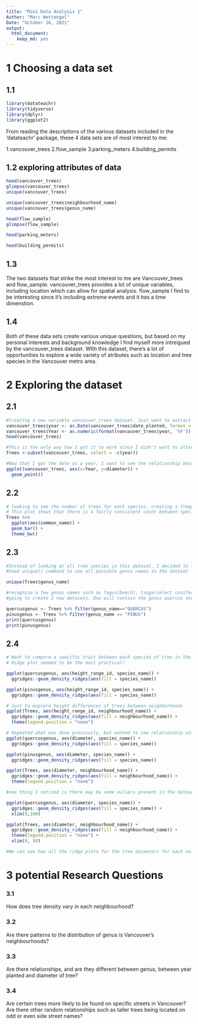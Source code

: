 ```yaml
---
title: "Mini Data Analysis 1"
Author: "Marc Wettengel"
Date: "October 16, 2021"
output:
  html_document:
    keep_md: yes
---
```



# 1 Choosing a data set

## 1.1
```r
library(datateachr)
library(tidyverse)
library(dplyr)
library(ggplot2)
```

From reading the descriptions of the various datasets included in the 'datateachr' package, these 4 data sets are of most interest to me:

1.vancouver_trees
2.flow_sample
3.parking_meters
4.building_permits

## 1.2 exploring attributes of data 

```r
head(vancouver_trees)
glimpse(vancouver_trees)
unique(vancouver_trees)
```
```r

unique(vancouver_trees$neighbourhood_name)
unique(vancouver_trees$genus_name)
```

```r
head(flow_sample)
glimpse(flow_sample)
```

```r
head(parking_meters)
```

```r
head(building_permits)
```

## 1.3
The two datasets that strike the most interest to me are Vancouver_trees and flow_sample. vancouver_trees provides a lot of unique variables, including location which can allow for spatial analysis. flow_sample I find to be interesting since it's including extreme events and it has a time dimenstion. 

## 1.4 
Both of these data sets create various unique questions, but based on my personal interests and background knowledge I find myself more intreigued by the vancouver_trees dataset. WIth this dataset, there's a lot of opportunities to explore a wide variety of atributes such as location and tree species in the Vancouver metro area. 


# 2 Exploring the dataset


## 2.1
```r
#Creating a new variable vancouver_trees dataset. Just want to extract the year portion of the date planted. 
vancouver_trees$year <- as.Date(vancouver_trees$date_planted, format = "%Y-%m-%d")
vancouver_trees$Year <- as.numeric(format(vancouver_trees$year, '%Y'))
head(vancouver_trees)

#This is the only way how I got it to work since I didn't want to alter the original date planted column so what I want to do now is delete the "year" column! And while I'm at it I'll rename the dataset to be a more simple name.
Trees <-subset(vancouver_trees, select = -c(year))

#Now that I got the date as a year, I want to see the relationship between year and tree diameter. I'll use a scatterplot to best view the relationship.
ggplot(vancouver_trees, aes(x=Year, y=diameter)) +
  geom_point()
```

## 2.2

```r
# looking to see the number of trees for each species, creating a frequency plot based on tree species
# This plot shows that there is a fairly consistent count between species, however, there are a couple potential outliers to keep in mind depending on future analysis
Trees %>% 
  ggplot(aes(common_name)) +
  geom_bar() +
  theme_bw()
```

## 2.3

```r
#Instead of looking at all tree species in this dataset, I decided to filter the dataset and look more directly at a specific genus that's included. I chose to do this based off the high number of individual species making any single analysis task difficult and there are most likely different patterns between species so any analysis may POTENTIALLY be inconclusisve. 
#Used unique() command to see all possible genus names in the dataset

unique(Trees$genus_name)

#recognize a few genus names such as fagus(beech), tsuga(select conifers) and others. Used website ontariotrees.com/main/list_genus.php to further research what species may be contained in each genus.
#going to create 2 new datasets. One will contain the genus quercus and the other will be pinus This will simplify analysis later on and Create the opportunity for comparison between evergreens (pinus entails pine trees) and deciduous species (as quercus genus are oak trees)

quercusgenus <- Trees %>% filter(genus_name=="QUERCUS")
pinusgenus <- Trees %>% filter(genus_name == "PINUS")
print(quercusgenus)
print(pinusgenus)

```

## 2.4

```r
# Want to compare a specific trait between each species of tree in the Quercus and Pinus genus. Chose to compare height range since it is one of only 2 numerical variables specific to physical attributes of the trees. Diameter being the second. 
# Ridge plot seemed to be the most practical!

ggplot(quercusgenus, aes(height_range_id, species_name)) +
  ggridges::geom_density_ridges(aes(fill = species_name))

ggplot(pinusgenus, aes(height_range_id, species_name)) +
  ggridges::geom_density_ridges(aes(fill = species_name))

# Just to explore height differences of trees between neighborhoods 
ggplot(Trees, aes(height_range_id, neighbourhood_name)) +
  ggridges::geom_density_ridges(aes(fill = neighbourhood_name)) +
  theme(legend.position = "none")
```

```r
# Repeated what was done previously, but wanted to see relationship with diameter instead of height. Since height_range_id broken up into heigh classes and not a direct measurement of height, technically the height used in this dataset is categorical. 
ggplot(quercusgenus, aes(diameter, species_name)) +
  ggridges::geom_density_ridges(aes(fill = species_name))

ggplot(pinusgenus, aes(diameter, species_name)) +
  ggridges::geom_density_ridges(aes(fill = species_name))

ggplot(Trees, aes(diameter, neighbourhood_name)) +
  ggridges::geom_density_ridges(aes(fill = neighbourhood_name)) +
  theme(legend.position = "none")

#one thing I noticed is there may be some ouliers present in the datasets and is why the scale on the X-axis is so large for what the majority of the data falls into for the quercus and neighbourhood plots. Decided to shrink x-axis scale to see the relationship better in the quercus and neighbourhood datasets.

ggplot(quercusgenus, aes(diameter, species_name)) +
  ggridges::geom_density_ridges(aes(fill = species_name)) +
  xlim(0,100)

ggplot(Trees, aes(diameter, neighbourhood_name)) +
  ggridges::geom_density_ridges(aes(fill = neighbourhood_name)) +
  theme(legend.position = "none") +
  xlim(0, 50)

#We can see how all the ridge plots for the tree daimeters for each neighbourhood are all right-skewed. This is expected because with such a variety of tree species present, there are going to be some that are much larger than the average tree. But It's right skewed becasue you cannot have a tree diameter lower that 0 but, theoretically, there is no upper limit.  
```

# 3 potential Research Questions

### 3.1
How does tree density vary in each neighbourhood?

### 3.2
Are there patterns to the distribution of genus is Vancouver's neighbourhoods?

### 3.3
Are there relationships, and are they different between genus, between year planted and diameter of tree?

### 3.4
Are certain trees more likely to be found on specific streets in Vancouver? Are there other random relationships  such as taller trees being located on odd or even side street names? 







